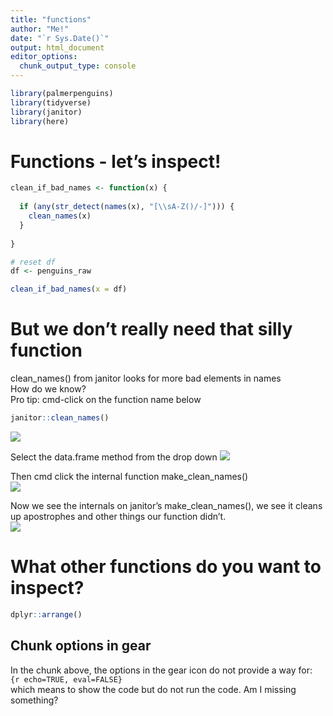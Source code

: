 ```yaml
---
title: "functions"
author: "Me!"
date: "`r Sys.Date()`"
output: html_document
editor_options: 
  chunk_output_type: console
---
```


```r

library(palmerpenguins)
library(tidyverse)
library(janitor)
library(here)

```

# Functions - let's inspect!

```r

clean_if_bad_names <- function(x) {
  
  if (any(str_detect(names(x), "[\\sA-Z()/-]"))) {
    clean_names(x)
  }
  
}

# reset df
df <- penguins_raw

clean_if_bad_names(x = df)

```

# But we don't really need that silly function

clean_names() from janitor looks for more bad elements in names\
How do we know?\
Pro tip: cmd-click on the function name below

```r

janitor::clean_names()

```

![](images/inspect1.png)\
  
Select the data.frame method from the drop down
![](images/inspect2.png)

Then cmd click the internal function make_clean_names()\
![](images/inspect3.png)

Now we see the internals on janitor's make_clean_names(), we see it cleans up apostrophes and other things our function didn't.  
![](images/inspect4.png)

# What other functions do you want to inspect?  

```r

dplyr::arrange()

```

## Chunk options in gear
In the chunk above, the options in the gear icon do not provide a way for:  
`{r echo=TRUE, eval=FALSE}`  
which means to show the code but do not run the code. Am I missing something?